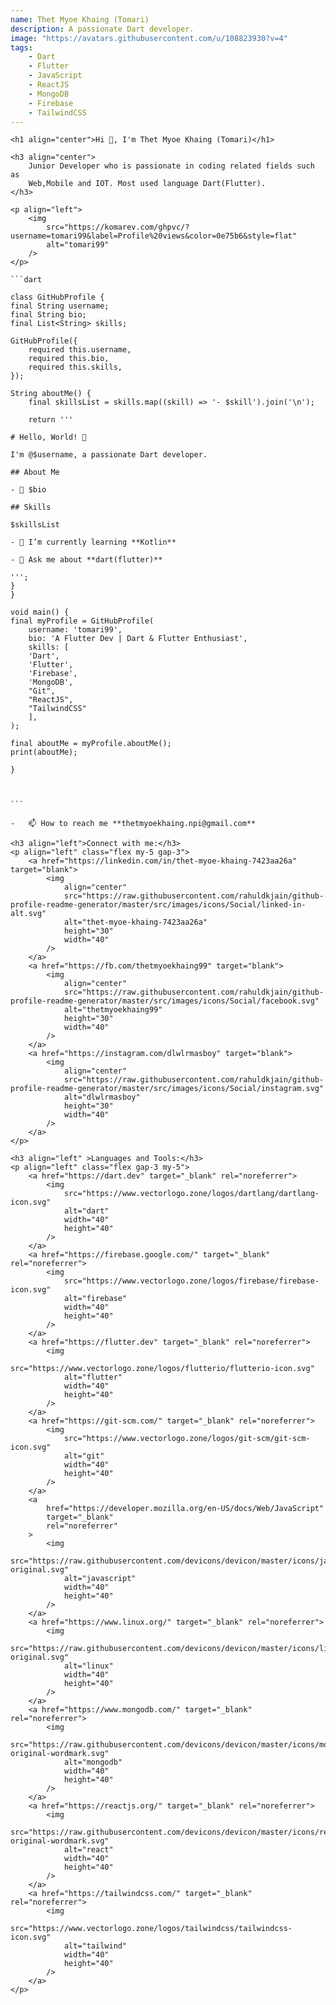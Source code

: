 ```yaml
---
name: Thet Myoe Khaing (Tomari)
description: A passionate Dart developer.
image: "https://avatars.githubusercontent.com/u/108823930?v=4"
tags:
    - Dart
    - Flutter
    - JavaScript
    - ReactJS
    - MongoDB
    - Firebase
    - TailwindCSS
---
```


    <h1 align="center">Hi 👋, I'm Thet Myoe Khaing (Tomari)</h1>

    <h3 align="center">
        Junior Developer who is passionate in coding related fields such as
        Web,Mobile and IOT. Most used language Dart(Flutter).
    </h3>

    <p align="left">
        <img
            src="https://komarev.com/ghpvc/?username=tomari99&label=Profile%20views&color=0e75b6&style=flat"
            alt="tomari99"
        />
    </p>

    ```dart

    class GitHubProfile {
    final String username;
    final String bio;
    final List<String> skills;

    GitHubProfile({
        required this.username,
        required this.bio,
        required this.skills,
    });

    String aboutMe() {
        final skillsList = skills.map((skill) => '- $skill').join('\n');

        return '''

    # Hello, World! 👋

    I'm @$username, a passionate Dart developer.

    ## About Me

    - 💼 $bio

    ## Skills

    $skillsList

    - 🌱 I’m currently learning **Kotlin**

    - 💬 Ask me about **dart(flutter)**

    ''';
    }
    }

    void main() {
    final myProfile = GitHubProfile(
        username: 'tomari99',
        bio: 'A Flutter Dev | Dart & Flutter Enthusiast',
        skills: [
        'Dart',
        'Flutter',
        'Firebase',
        'MongoDB',
        "Git",
        "ReactJS",
        "TailwindCSS"
        ],
    );

    final aboutMe = myProfile.aboutMe();
    print(aboutMe);

    }



    ```

    -   📫 How to reach me **thetmyoekhaing.npi@gmail.com**

    <h3 align="left">Connect with me:</h3>
    <p align="left" class="flex my-5 gap-3">
        <a href="https://linkedin.com/in/thet-myoe-khaing-7423aa26a" target="blank">
            <img
                align="center"
                src="https://raw.githubusercontent.com/rahuldkjain/github-profile-readme-generator/master/src/images/icons/Social/linked-in-alt.svg"
                alt="thet-myoe-khaing-7423aa26a"
                height="30"
                width="40"
            />
        </a>
        <a href="https://fb.com/thetmyoekhaing99" target="blank">
            <img
                align="center"
                src="https://raw.githubusercontent.com/rahuldkjain/github-profile-readme-generator/master/src/images/icons/Social/facebook.svg"
                alt="thetmyoekhaing99"
                height="30"
                width="40"
            />
        </a>
        <a href="https://instagram.com/dlwlrmasboy" target="blank">
            <img
                align="center"
                src="https://raw.githubusercontent.com/rahuldkjain/github-profile-readme-generator/master/src/images/icons/Social/instagram.svg"
                alt="dlwlrmasboy"
                height="30"
                width="40"
            />
        </a>
    </p>

    <h3 align="left" >Languages and Tools:</h3>
    <p align="left" class="flex gap-3 my-5">
        <a href="https://dart.dev" target="_blank" rel="noreferrer">
            <img
                src="https://www.vectorlogo.zone/logos/dartlang/dartlang-icon.svg"
                alt="dart"
                width="40"
                height="40"
            />
        </a>
        <a href="https://firebase.google.com/" target="_blank" rel="noreferrer">
            <img
                src="https://www.vectorlogo.zone/logos/firebase/firebase-icon.svg"
                alt="firebase"
                width="40"
                height="40"
            />
        </a>
        <a href="https://flutter.dev" target="_blank" rel="noreferrer">
            <img
                src="https://www.vectorlogo.zone/logos/flutterio/flutterio-icon.svg"
                alt="flutter"
                width="40"
                height="40"
            />
        </a>
        <a href="https://git-scm.com/" target="_blank" rel="noreferrer">
            <img
                src="https://www.vectorlogo.zone/logos/git-scm/git-scm-icon.svg"
                alt="git"
                width="40"
                height="40"
            />
        </a>
        <a
            href="https://developer.mozilla.org/en-US/docs/Web/JavaScript"
            target="_blank"
            rel="noreferrer"
        >
            <img
                src="https://raw.githubusercontent.com/devicons/devicon/master/icons/javascript/javascript-original.svg"
                alt="javascript"
                width="40"
                height="40"
            />
        </a>
        <a href="https://www.linux.org/" target="_blank" rel="noreferrer">
            <img
                src="https://raw.githubusercontent.com/devicons/devicon/master/icons/linux/linux-original.svg"
                alt="linux"
                width="40"
                height="40"
            />
        </a>
        <a href="https://www.mongodb.com/" target="_blank" rel="noreferrer">
            <img
                src="https://raw.githubusercontent.com/devicons/devicon/master/icons/mongodb/mongodb-original-wordmark.svg"
                alt="mongodb"
                width="40"
                height="40"
            />
        </a>
        <a href="https://reactjs.org/" target="_blank" rel="noreferrer">
            <img
                src="https://raw.githubusercontent.com/devicons/devicon/master/icons/react/react-original-wordmark.svg"
                alt="react"
                width="40"
                height="40"
            />
        </a>
        <a href="https://tailwindcss.com/" target="_blank" rel="noreferrer">
            <img
                src="https://www.vectorlogo.zone/logos/tailwindcss/tailwindcss-icon.svg"
                alt="tailwind"
                width="40"
                height="40"
            />
        </a>
    </p>



